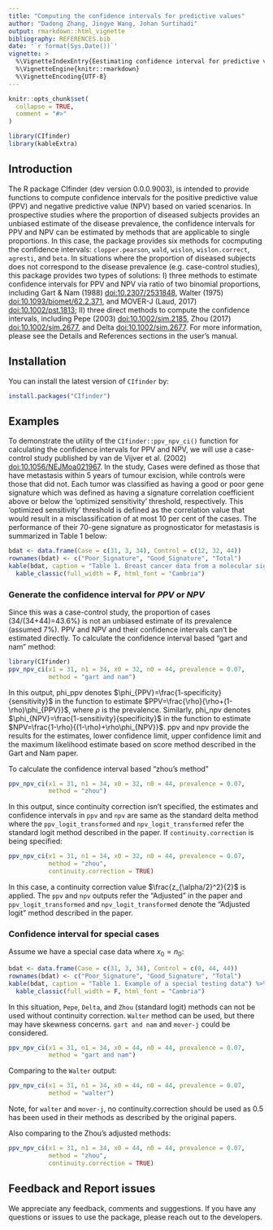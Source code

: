 ```yaml
---
title: "Computing the confidence intervals for predictive values"
author: "Dadong Zhang, Jingye Wang, Johan Surtihadi"
output: rmarkdown::html_vignette
bibliography: REFERENCES.bib
date: '`r format(Sys.Date())`'
vignette: >
  %\VignetteIndexEntry{Eestimating confidence interval for predictive values}
  %\VignetteEngine{knitr::rmarkdown}
  %\VignetteEncoding{UTF-8}
---
```


```r
knitr::opts_chunk$set(
  collapse = TRUE,
  comment = "#>"
)
```

```r
library(CIfinder)
library(kableExtra)
```

## Introduction
The R package CIfinder (dev version 0.0.0.9003), is intended to provide functions to compute confidence intervals for the positive predictive value (PPV) and negative predictive value (NPV) based on varied scenarios. In prospective studies where the proportion of diseased subjects provides an unbiased estimate of the disease prevalence, the confidence intervals for PPV and NPV can be estimated by methods that are applicable to single proportions. In this case, the package provides six methods for cocmputing the confidence intervals: `clopper.pearson`, `wald`, `wislon`, `wislon.correct`, `agresti`, and `beta`. In situations where the proportion of diseased subjects does not correspond to the disease prevalence (e.g. case-control studies), this package provides two types of solutions: I) three methods to estimate confidence intervals for PPV and NPV via ratio of two binomial proportions, including Gart & Nam (1988) <doi:10.2307/2531848>, Walter (1975) <doi:10.1093/biomet/62.2.371>, and MOVER-J (Laud, 2017) <doi:10.1002/pst.1813>; II) three direct methods to compute the confidence intervals, including Pepe (2003) <doi:10.1002/sim.2185>, Zhou (2017) <doi:10.1002/sim.2677>, and Delta <doi:10.1002/sim.2677>. For more information, please see the Details and References sections in the user's manual.

## Installation

You can install the latest version of `CIfinder` by:
    
``` r
install.packages("CIfinder")
```

## Examples
To demonstrate the utility of the `CIfinder::ppv_npv_ci()` function for calculating the confidence intervals for PPV and NPV, we will use a case-control study published by van de Vijver et al. (2002) <doi:10.1056/NEJMoa021967>. In the study, Cases were defined as those that have metastasis within 5 years of tumour excision, while controls were those that did not. Each tumor was classified as having a good
or poor gene signature which was defined as having a signature correlation coefficient above or
below the ‘optimized sensitivity’ threshold, respectively. This ‘optimized sensitivity’ threshold is
defined as the correlation value that would result in a misclassification of at most 10 per cent of the
cases. The performance of their 70-gene signature as prognosticator for metastasis is summarized
in Table 1 below:  

```r
bdat <- data.frame(Case = c(31, 3, 34), Control = c(12, 32, 44))
rownames(bdat) <- c("Poor_Signature", "Good_Signature", "Total")
kable(bdat, caption = "Table 1. Breast cancer data from a molecular signature classifier") %>%
  kable_classic(full_width = F, html_font = "Cambria")
```

### Generate the confidence interval for $PPV$ or $NPV$
Since this was a case-control study, the proportion of cases (34/(34+44)=43.6%) is not an unbiased estimate of its prevalence (assumed 7%). PPV and NPV and their confidence intervals can't be estimated directly. To calculate the confidence interval based "gart and nam" method:
```r
library(CIfinder)
ppv_npv_ci(x1 = 31, n1 = 34, x0 = 32, n0 = 44, prevalence = 0.07,
           method = "gart and nam")
```

In this output, phi_ppv denotes $\phi_{PPV}=\frac{1-specificity}{sensitivity}$ in the function to estimate $PPV=\frac{\rho}{\rho+(1-\rho)\phi_{PPV}}$, where $\rho$ is the prevalence. Similarly, phi_npv denotes $\phi_{NPV}=\frac{1-sensitivity}{specificity}$ in the function to estimate $NPV=\frac{1-\rho}{(1-\rho)+\rho\phi_{NPV}}$. ppv and npv provide the results for the estimates, lower confidence limit, upper confidence limit and the maximum likelihood estimate based on score method described in the Gart and Nam paper.

To calculate the confidence interval based "zhou's method"
```r
ppv_npv_ci(x1 = 31, n1 = 34, x0 = 32, n0 = 44, prevalence = 0.07,
           method = "zhou")
```
In this output, since continuity correction isn't specified, the estimates and confidence intervals in `ppv` and `npv` are same as the standard delta method where the `ppv_logit_transformed` and `npv_logit_transformed` refer the standard logit method described in the paper. If `continuity.correction` is being specified:

```r
ppv_npv_ci(x1 = 31, n1 = 34, x0 = 32, n0 = 44, prevalence = 0.07,
           method = "zhou",
           continuity.correction = TRUE)
```
In this case, a continuity correction value $\frac{z_{\alpha/2}^2}{2}$ is applied. The `ppv` and `npv` outputs refer the "Adjusted" in the paper and `ppv_logit_transformed` and `npv_logit_transformed` denote the "Adjusted logit" method described in the paper.

### Confidence interval for special cases
Assume we have a special case data where $x_0=n_0$:
```r
bdat <- data.frame(Case = c(31, 3, 34), Control = c(0, 44, 44))
rownames(bdat) <- c("Poor_Signature", "Good_Signature", "Total")
kable(bdat, caption = "Table 1. Example of a special testing data") %>%
  kable_classic(full_width = F, html_font = "Cambria")
```

In this situation, `Pepe`, `Delta`, and `Zhou` (standard logit) methods can not be used without continuity correction. `Walter` method can be used, but there may have skewness concerns. `gart and nam` and `mover-j` could be considered.

```r
ppv_npv_ci(x1 = 31, n1 = 34, x0 = 44, n0 = 44, prevalence = 0.07,
           method = "gart and nam")
```
Comparing to the `Walter` output:
```r
ppv_npv_ci(x1 = 31, n1 = 34, x0 = 44, n0 = 44, prevalence = 0.07,
           method = "walter")
```
Note, for `walter` and `mover-j`, no continuity.correction should be used as 0.5 has been used in their methods as described by the original papers.

Also comparing to the Zhou's adjusted methods:
```r
ppv_npv_ci(x1 = 31, n1 = 34, x0 = 44, n0 = 44, prevalence = 0.07,
           method = "zhou",
           continuity.correction = TRUE)
```

## Feedback and Report issues
We appreciate any feedback, comments and suggestions. If you have any questions or issues to use the package, please reach out to the developers.
